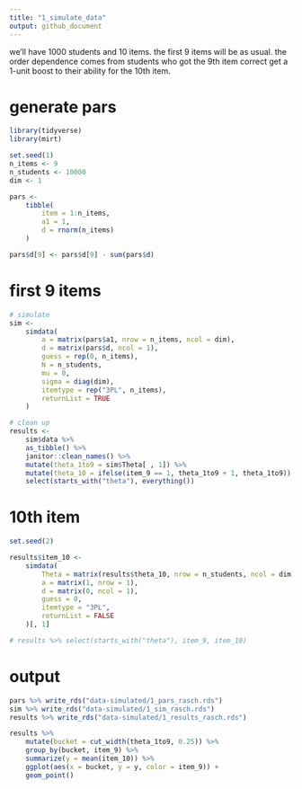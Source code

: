 ```yaml
---
title: "1_simulate_data"
output: github_document
---
```


we'll have 1000 students and 10 items. the first 9 items will be as usual. the order dependence comes from students who got the 9th item correct get a 1-unit boost to their ability for the 10th item. 

# generate pars

```r
library(tidyverse)
library(mirt)

set.seed(1)
n_items <- 9
n_students <- 10000
dim <- 1

pars <-
    tibble(
        item = 1:n_items,
        a1 = 1,
        d = rnorm(n_items)
    ) 

pars$d[9] <- pars$d[9] - sum(pars$d)
```

# first 9 items

```r
# simulate
sim <- 
    simdata(
        a = matrix(pars$a1, nrow = n_items, ncol = dim),
        d = matrix(pars$d, ncol = 1),
        guess = rep(0, n_items),
        N = n_students,
        mu = 0,
        sigma = diag(dim),
        itemtype = rep("3PL", n_items),
        returnList = TRUE
    )

# clean up
results <- 
    sim$data %>% 
    as_tibble() %>% 
    janitor::clean_names() %>% 
    mutate(theta_1to9 = sim$Theta[ , 1]) %>% 
    mutate(theta_10 = ifelse(item_9 == 1, theta_1to9 + 1, theta_1to9)) %>% # THIS IS WHERE WE ADD
    select(starts_with("theta"), everything())
```

# 10th item

```r
set.seed(2)

results$item_10 <- 
    simdata(
        Theta = matrix(results$theta_10, nrow = n_students, ncol = dim),
        a = matrix(1, nrow = 1),
        d = matrix(0, ncol = 1),
        guess = 0,
        itemtype = "3PL",
        returnList = FALSE
    )[, 1]

# results %>% select(starts_with("theta"), item_9, item_10)
```

# output

```r
pars %>% write_rds("data-simulated/1_pars_rasch.rds")
sim %>% write_rds("data-simulated/1_sim_rasch.rds")
results %>% write_rds("data-simulated/1_results_rasch.rds")
```

```r
results %>% 
    mutate(bucket = cut_width(theta_1to9, 0.25)) %>% 
    group_by(bucket, item_9) %>% 
    summarize(y = mean(item_10)) %>% 
    ggplot(aes(x = bucket, y = y, color = item_9)) +
    geom_point()
```


